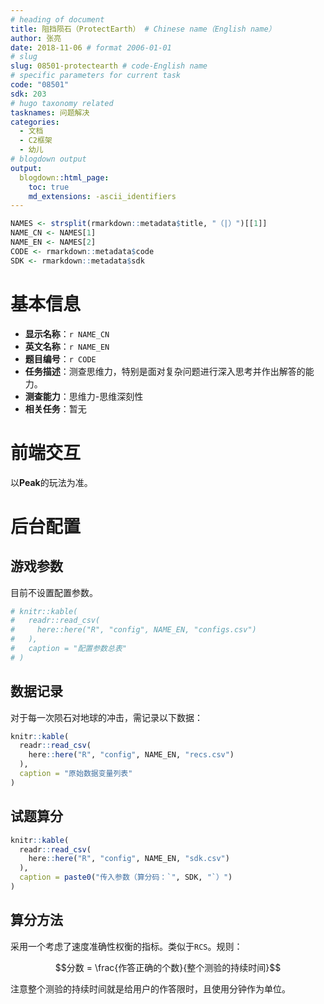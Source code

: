 ```yaml
---
# heading of document
title: 阻挡陨石（ProtectEarth） # Chinese name（English name）
author: 张亮
date: 2018-11-06 # format 2006-01-01
# slug
slug: 08501-protectearth # code-English name
# specific parameters for current task
code: "08501"
sdk: 203
# hugo taxonomy related
tasknames: 问题解决
categories:
  - 文档
  - C2框架
  - 幼儿
# blogdown output
output:
  blogdown::html_page:
    toc: true
    md_extensions: -ascii_identifiers
---
```


```r
NAMES <- strsplit(rmarkdown::metadata$title, "（|）")[[1]]
NAME_CN <- NAMES[1]
NAME_EN <- NAMES[2]
CODE <- rmarkdown::metadata$code
SDK <- rmarkdown::metadata$sdk
```

# 基本信息

* **显示名称**：`r NAME_CN`
* **英文名称**：`r NAME_EN`
* **题目编号**：`r CODE`
* **任务描述**：测查思维力，特别是面对复杂问题进行深入思考并作出解答的能力。
* **测查能力**：思维力-思维深刻性
* **相关任务**：暂无

# 前端交互

以**Peak**的玩法为准。

# 后台配置

## 游戏参数

目前不设置配置参数。

```r
# knitr::kable(
#   readr::read_csv(
#     here::here("R", "config", NAME_EN, "configs.csv")
#   ),
#   caption = "配置参数总表"
# )
```

## 数据记录

对于每一次陨石对地球的冲击，需记录以下数据：

```r
knitr::kable(
  readr::read_csv(
    here::here("R", "config", NAME_EN, "recs.csv")
  ),
  caption = "原始数据变量列表"
)
```

## 试题算分

```r
knitr::kable(
  readr::read_csv(
    here::here("R", "config", NAME_EN, "sdk.csv")
  ),
  caption = paste0("传入参数（算分码：`", SDK, "`）")
)
```

## 算分方法

采用一个考虑了速度准确性权衡的指标。类似于`RCS`。规则：

$$分数 = \frac{作答正确的个数}{整个测验的持续时间}$$

注意整个测验的持续时间就是给用户的作答限时，且使用分钟作为单位。
